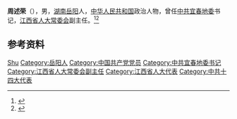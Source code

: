 '''周述荣'''（{{bd|1936年|11月|2011年|2月22日}}），男，[[湖南|湖南]][[岳阳|岳阳]]人，[[中华人民共和国|中华人民共和国]]政治人物，曾任[[中共宜春地委|中共宜春地委]]书记，[[江西省人大常委会|江西省人大常委会]]副主任。<ref>{{Cite book|title=中华人民共和国职官志|author=何虎生, 李耀东, 向常福主编|publisher=中国社会出版社|year=2003|isbn=9787800883934|location=北京|pages=}}</ref><ref>{{Cite web|title=周述荣同志逝世|url=http://jndsb.jxnews.com.cn/system/2011/02/23/011592350.shtml|accessdate=2020-08-02|work=江南都市报|archive-date=2011-03-01|archive-url=https://web.archive.org/web/20110301013229/http://jndsb.jxnews.com.cn/system/2011/02/23/011592350.shtml|dead-url=no}}</ref>

== 参考资料 ==
{{reflist}}

{{中国人物小作品}}

{{Authority control}}
{{DEFAULTSORT:Zhou周}}
[[Category:周姓|Shu]]
[[Category:岳阳人|Category:岳阳人]]
[[Category:中国共产党党员|Category:中国共产党党员]]
[[Category:中共宜春地委书记|Category:中共宜春地委书记]]
[[Category:江西省人大常委会副主任|Category:江西省人大常委会副主任]]
[[Category:江西省人大代表|Category:江西省人大代表]]
[[Category:中共十四大代表|Category:中共十四大代表]]